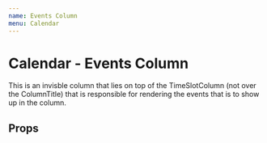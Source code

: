 ```yaml
---
name: Events Column
menu: Calendar
---
```



# Calendar - Events Column

This is an invisble column that lies on top of the TimeSlotColumn (not over the ColumnTitle) that is responsible for rendering the events that is to show up in the column.

## Props

<Props of={EventsColumn} />
